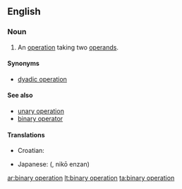 ==English==

===Noun===
{{en-noun|sg=[[binary]] [[operation]]}}

# {{algebra}} An [[operation]] taking two [[operand]]s.

====Synonyms====
* [[dyadic operation]]

====See also====
* [[unary operation]]
* [[binary operator]]

====Translations====
{{trans-top|two-operand operation}}
* Croatian: {{t-|hr|binarna operacija|f}}
{{trans-mid}}
* Japanese: {{Jpan|[[二項演算]]}} ({{Jpan|[[にこうえんざん]]}}, nikō enzan)
{{trans-bottom}}

[[ar:binary operation]]
[[lt:binary operation]]
[[ta:binary operation]]